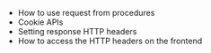 - How to use request from procedures
- Cookie APIs
- Setting response HTTP headers
- How to access the HTTP headers on the frontend
